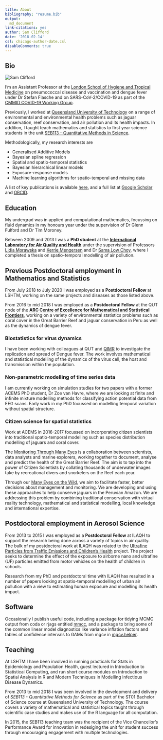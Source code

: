 ```yaml
---
title: About
bibliography: "resume.bib"
output:
  md_document
link-citations: yes
author: Sam Clifford
date: '2018-02-14'
csl: chicago-author-date.csl
disableComments: true
---
```


## Bio

<span class="marginnote"><img src="../170309QUT_SEF_Sam Clifford_007_640x480.jpg" alt="Sam Clifford"></span>

I'm an Assistant Professor at the [London School of Hygiene and Tropical Medicine](https://lshtm.ac.uk/aboutus/people/clifford.sam) on pneumococcal disease and vaccination and dengue fever under Dr Stefan Flasche and on SARS-CoV-2/COVID-19 as part of the [CMMID COVID-19 Working Group](https://cmmid.github.io/topics/covid19/). 

Previously, I worked at <a href="http://www.qut.edu.au">Queensland University of Technology</a> on a range of environmental and environmental health problems such as jaguar conservation, reef conservation, and air pollution and its health impacts. In addition, I taught teach mathematics and statistics to first year science students in the unit [SEB113 - Quantitative Methods in Science](https://www.qut.edu.au/study/unit?unitCode=SEB113).


Methodologically, my research interests are

<ul>
  <li>Generalised Additive Models</li>
  <li>Bayesian spline regression</li>
  <li>Spatial and spatio-temporal statistics</li>
  <li>Bayesian hierarchical linear models</li>
  <li>Exposure-response models</li>
  <li>Machine learning algorithms for spatio-temporal and missing data</li>
</ul>

A list of key publications is available [here](../pubs/), and a full list at [Google Scholar](https://scholar.google.com.au/citations?user=KbrnxeoAAAAJ) and [ORCID](http://orcid.org/0000-0002-3774-3882).

## Education

My undergrad was in applied and computational mathematics, focussing on fluid dynamics in my honours year under the supervision of Dr Glenn Fulford and Dr Tim Moroney.

Between 2009 and 2013 I was a **PhD student** at the **[International Laboratory for Air Quality and Health](https://www.qut.edu.au/research/our-research/institutes-centres-and-research-groups/international-laboratory-for-air-quality-and-health)**  under the supervision of Professors [Lidia Morawska](http://staff.qut.edu.au/staff/morawska/) and [Kerrie Mengersen](http://staff.qut.edu.au/staff/mengerse/) and Dr [Sama Low Choy](http://staff.qut.edu.au/staff/lowchoy/), where I completed a thesis on spatio-temporal modelling of air pollution.


## Previous Postdoctoral employment in Mathematics and Statistics

<!-- ------------------------------------------------------------------------ -->
<!--  Years      Location         Job  -->
<!-- ----------- ---------------- ------------------------------------------- -->
<!-- 2017-       QUT Maths        Research Associate in Statistical Modelling -->

<!-- 2016-2017   QUT Maths/ACEMS  Postdoctoral Fellow  -->

<!-- 2013-2015   QUT CMPE/ILAQH   Postdoctoral Fellow  -->

<!-- 2013-       QUT Maths        Associate Lecturer  -->
<!-- ------------------------------------------------------------------------ -->

From July 2018 to July 2020 I was employed as a **Postdoctoral Fellow** at LSHTM, working on the same projects and diseases as those listed above.

From 2016 to mid 2018 I was employed as a **Postdoctoral Fellow** at the QUT node of the **<a href="http://acems.org.au/">ARC Centre of Excellence for Mathematical and Statistical Frontiers</a>**, working on a variety of environmental statistics problems such as coral cover in the Great Barrier Reef and jaguar conservation in Peru as well as the dynamics of dengue fever.

### Biostatistics for virus dynamics

I have been working with colleagues at QUT and <a href="http://www.qimrberghofer.edu.au/diseases/mosquito-borne-viruses/">QIMR</a> to investigate the replication and spread of Dengue fever. The work involves mathematical and statistical modelling of the dynamics of the virus cell, the host and transmission within the population.

### Non-parametric modelling of time series data

I am currently working on simulation studies for two papers with a former ACEMS PhD student, Dr Zoe van Havre, where we are looking at finite and infinite mixture modelling methods for classifying action potential data from EEG scans. Early work in my PhD focussed on modelling temporal variation without spatial structure.

### Citizen science for spatial statistics

Work at ACEMS in 2016-2017 focussed on incorporating citizen scientists into traditional spatio-temporal modelling such as species distribution modelling of jaguars and coral cover.

The <a href="https://www.virtualreef.org.au/">Monitoring Through Many Eyes</a> is a collaboration between scientists, data analysts and marine explorers, working together to document, analyse and predict the health of the Great Barrier Reef. The aim is to tap into the power of Citizen Scientists by collating thousands of underwater images take by recreational divers and snorkelers on the Reef each year.

Through our <a href="http://vis.stats.technology/">Many Eyes on the Wild</a>, we aim to facilitate faster, better decisions about management and monitoring.  We are developing and using these approaches to help conserve jaguars in the Peruvian Amazon.  We are addressing this problem by combining traditional conservation with virtual reality technology, mathematical and statistical modelling, local knowledge and international expertise.

## Postdoctoral employment in Aerosol Science

From 2013 to 2015 I was employed as a **Postdoctoral Fellow** at ILAQH to support the research being done across a variety of topics in air quality. The bulk of my postdoctoral work at ILAQH was related to the <a href="https://www.qut.edu.au/research/research-projects/uptech">Ultrafine Particles from Traffic Emissions and Children's Health</a> project. The project seeks to determine the effect of the exposure to airborne nano and ultrafine (UF) particles emitted from motor vehicles on the health of children in schools.

Research from my PhD and postdoctoral time with ILAQH has resulted in a number of papers looking at spatio-temporal modelling of urban air pollution with a view to estimating human exposure and modelling its health impact.


## Software

Occasionally I publish useful code, including a package for tidying MCMC output from coda or rjags entitled [mmcc](http://mmcc.njtierney.com/), and a package to bring some of the common linear model diagnostics like variance inflation factors and tables of confidence intervals to GAMs from mgcv in [mgcv.helper](https://github.com/samclifford/mgcv.helper).
  
<!-- <span class="marginnote">marginnote</span> -->

## Teaching

At LSHTM I have been involved in running practicals for Stats in Epidemiology and Population Health, guest lectured in Introduction to Statistical Computing, and run short course modules on Introduction to Spatial Analysis in R and Modern Techniques in Modelling Infectious Disease Dynamics.

From 2013 to mid 2018 I was been involved in the development and delivery of *SEB113 - Quantitative Methods for Science* as part of the ST01 Bachelor of Science course at Queensland University of Technology. The course covers a variety of mathematical and statistical topics taught through scientific case studies and makes use of the R language for all computation.

In 2015, the SEB113 teaching team was the recipient of the Vice Chancellor's Performance Award for innovation in redesiging the unit for student success through encouraging engagement with multiple technologies.
